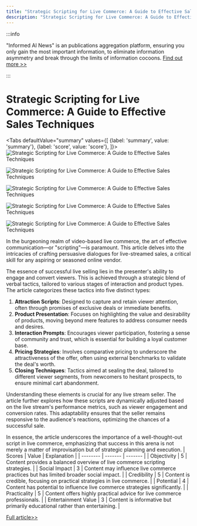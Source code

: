 ```yaml
---
title: "Strategic Scripting for Live Commerce: A Guide to Effective Sales Techniques"
description: "Strategic Scripting for Live Commerce: A Guide to Effective Sales Techniques"
---
```



:::info

"Informed AI News" is an publications aggregation platform, ensuring you only gain the most important information, to eliminate information asymmetry and break through the limits of information cocoons.  [Find out more >>](/)

:::

# Strategic Scripting for Live Commerce: A Guide to Effective Sales Techniques


<Tabs
	defaultValue="summary"
	values={[
	{label: 'summary', value: 'summary'},
	{label: 'score', value: 'score'},
]}>
<TabItem value="summary">
<img
  src="https://image.informedainews.com/2024/06/06/Re-sta-1717676113-0.jpg"
  alt="Strategic Scripting for Live Commerce: A Guide to Effective Sales Techniques"
/>

<img
  src="https://image.informedainews.com/2024/06/06/Re-JmZ-1717676113-1.jpg"
  alt="Strategic Scripting for Live Commerce: A Guide to Effective Sales Techniques"
/>

<img
  src="https://image.informedainews.com/2024/06/06/Re-n3G-1717676113-2.jpg"
  alt="Strategic Scripting for Live Commerce: A Guide to Effective Sales Techniques"
/>

<img
  src="https://image.informedainews.com/2024/06/06/Re-2II-1717676113-3.jpg"
  alt="Strategic Scripting for Live Commerce: A Guide to Effective Sales Techniques"
/>

<img
  src="https://image.informedainews.com/2024/06/06/Re-ijT-1717676113-4.jpg"
  alt="Strategic Scripting for Live Commerce: A Guide to Effective Sales Techniques"
/>



In the burgeoning realm of video-based live commerce, the art of effective communication—or "scripting"—is paramount. This article delves into the intricacies of crafting persuasive dialogues for live-streamed sales, a critical skill for any aspiring or seasoned online vendor.

The essence of successful live selling lies in the presenter's ability to engage and convert viewers. This is achieved through a strategic blend of verbal tactics, tailored to various stages of interaction and product types. The article categorizes these tactics into five distinct types:

1. **Attraction Scripts**: Designed to capture and retain viewer attention, often through promises of exclusive deals or immediate benefits.
2. **Product Presentation**: Focuses on highlighting the value and desirability of products, moving beyond mere features to address consumer needs and desires.
3. **Interaction Prompts**: Encourages viewer participation, fostering a sense of community and trust, which is essential for building a loyal customer base.
4. **Pricing Strategies**: Involves comparative pricing to underscore the attractiveness of the offer, often using external benchmarks to validate the deal's worth.
5. **Closing Techniques**: Tactics aimed at sealing the deal, tailored to different viewer segments, from newcomers to hesitant prospects, to ensure minimal cart abandonment.

Understanding these elements is crucial for any live stream seller. The article further explores how these scripts are dynamically adjusted based on the live stream's performance metrics, such as viewer engagement and conversion rates. This adaptability ensures that the seller remains responsive to the audience's reactions, optimizing the chances of a successful sale.

In essence, the article underscores the importance of a well-thought-out script in live commerce, emphasizing that success in this arena is not merely a matter of improvisation but of strategic planning and execution.
</TabItem>
<TabItem value="score">
	| Scores     | Value   | Explanation |
	| -------- | ------- | ------- |
	| Objectivity  | 5    | Content provides a balanced overview of live commerce scripting strategies.    |
	| Social Impact | 3     | Content may influence live commerce practices but has limited broader social impact.    |
	| Credibility    | 5    | Content is credible, focusing on practical strategies in live commerce.    |
	| Potential    | 4    | Content has potential to influence live commerce strategies significantly.    |
	| Practicality    | 5    | Content offers highly practical advice for live commerce professionals.    |
	| Entertainment Value    | 3    | Content is informative but primarily educational rather than entertaining.    |
</TabItem>
</Tabs>

[Full article>>](https://www.woshipm.com/operate/6065985.html)

